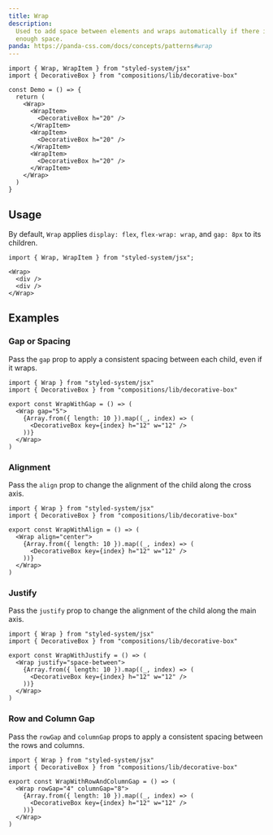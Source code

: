```yaml
---
title: Wrap
description:
  Used to add space between elements and wraps automatically if there isn't
  enough space.
panda: https://panda-css.com/docs/concepts/patterns#wrap
---
```


```tsx
import { Wrap, WrapItem } from "styled-system/jsx"
import { DecorativeBox } from "compositions/lib/decorative-box"

const Demo = () => {
  return (
    <Wrap>
      <WrapItem>
        <DecorativeBox h="20" />
      </WrapItem>
      <WrapItem>
        <DecorativeBox h="20" />
      </WrapItem>
      <WrapItem>
        <DecorativeBox h="20" />
      </WrapItem>
    </Wrap>
  )
}
```

## Usage

By default, `Wrap` applies `display: flex`, `flex-wrap: wrap`, and `gap: 8px` to
its children.

```tsx
import { Wrap, WrapItem } from "styled-system/jsx";
```

```tsx
<Wrap>
  <div />
  <div />
</Wrap>
```

## Examples

### Gap or Spacing

Pass the `gap` prop to apply a consistent spacing between each child, even if it
wraps.

```tsx
import { Wrap } from "styled-system/jsx"
import { DecorativeBox } from "compositions/lib/decorative-box"

export const WrapWithGap = () => (
  <Wrap gap="5">
    {Array.from({ length: 10 }).map((_, index) => (
      <DecorativeBox key={index} h="12" w="12" />
    ))}
  </Wrap>
)
```

### Alignment

Pass the `align` prop to change the alignment of the child along the cross axis.

```tsx
import { Wrap } from "styled-system/jsx"
import { DecorativeBox } from "compositions/lib/decorative-box"

export const WrapWithAlign = () => (
  <Wrap align="center">
    {Array.from({ length: 10 }).map((_, index) => (
      <DecorativeBox key={index} h="12" w="12" />
    ))}
  </Wrap>
)
```


### Justify

Pass the `justify` prop to change the alignment of the child along the main
axis.

```tsx
import { Wrap } from "styled-system/jsx"
import { DecorativeBox } from "compositions/lib/decorative-box"

export const WrapWithJustify = () => (
  <Wrap justify="space-between">
    {Array.from({ length: 10 }).map((_, index) => (
      <DecorativeBox key={index} h="12" w="12" />
    ))}
  </Wrap>
)
```

### Row and Column Gap

Pass the `rowGap` and `columnGap` props to apply a consistent spacing between
the rows and columns.

```tsx
import { Wrap } from "styled-system/jsx"
import { DecorativeBox } from "compositions/lib/decorative-box"

export const WrapWithRowAndColumnGap = () => (
  <Wrap rowGap="4" columnGap="8">
    {Array.from({ length: 10 }).map((_, index) => (
      <DecorativeBox key={index} h="12" w="12" />
    ))}
  </Wrap>
)
```
